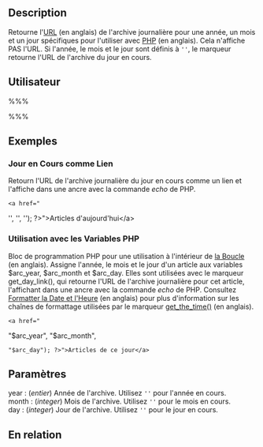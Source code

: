 {{French Header}}
== Description ==

Retourne l'[[Glossary#URI and URL|URL]] (en anglais) de l'archive journalière pour une année, un mois et un jour spécifiques pour l'utiliser avec [[Glossary#PHP|PHP]] (en anglais). Cela n'affiche PAS l'URL. Si l'année, le mois et le jour sont définis à <tt>&#39;&#39;</tt>, le marqueur retourne l'URL de l'archive du jour en cours.

== Utilisateur ==

%%% <?php get_day_link('year', 'month', 'day'); ?> %%%

== Exemples ==

=== Jour en Cours comme Lien ===

Retourn l'URL de l'archive journalière du jour en cours comme un lien et l'affiche dans une ancre avec la commande ''echo'' de PHP.

 &lt;a href="<?php echo get_day_link(<nowiki>''</nowiki>, <nowiki>''</nowiki>, <nowiki>''</nowiki>); ?>"&gt;Articles d'aujourd'hui&lt;/a&gt;

=== Utilisation avec les Variables PHP ===

Bloc de programmation PHP pour une utilisation à l'intérieur de [[The_Loop|la Boucle]] (en anglais). Assigne l'année, le mois et le jour d'un article aux variables $arc_year, $arc_month et $arc_day. Elles sont utilisées avec le marqueur get_day_link(), qui retourne l'URL de l'archive journalière pour cet article, l'affichant dans une ancre avec la commande ''echo'' de PHP. Consultez [[Formatting Date and Time|Formatter la Date et l'Heure]] (en anglais) pour plus d'information sur les chaînes de formattage utilisées par le marqueur [[Function_Reference/get_the time|get_the_time()]] (en anglais).

 <?php
 $arc_year = get_the_time('Y');
 $arc_month = get_the_time('m');
 $arc_day = get_the_time('d');
 ?>
 &lt;a href="<?php echo get_day_link(<nowiki>"$arc_year"</nowiki>, <nowiki>"$arc_month"</nowiki>, 
 <nowiki>"$arc_day"</nowiki>); ?>"&gt;Articles de ce jour&lt;/a&gt;

== Paramètres ==

; year : (''entier'') Année de l'archive. Utilisez <tt>&#39;&#39;</tt> pour l'année en cours.
; month : (''integer'') Mois de l'archive. Utilisez <tt>&#39;&#39;</tt> pour le mois en cours.
; day : (''integer'') Jour de l'archive. Utilisez <tt>&#39;&#39;</tt> pour le jour en cours.

== En relation ==

{{Liens Marqueurs}}